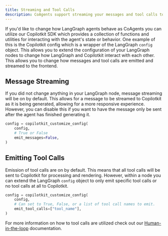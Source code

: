 ```yaml
---
title: Streaming and Tool Calls
description: CoAgents support streaming your messages and tool calls to the frontend.
---
```


If you'd like to change how LangGraph agents behave as CoAgents you can utilize our Copilotkit SDK which provides a collection
of functions and utilities for interacting with the agent's state or behavior. One example of this is the Copilotkit config 
which is a wrapper of the LangGraph `config` object. This allows you to extend the configuration of your LangGraph nodes to 
change how LangGraph and Copilotkit interact with each other. This allows you to change how messages and tool calls are emitted and
streamed to the frontend.

## Message Streaming
If you did not change anything in your LangGraph node, message streaming will be on by default. This allows for a message to be
streamed to Copilotkit as it is being generated, allowing for a more responsive experience. However, you can disable this if you
want to have the message only be sent after the agent has finished generating it.

```python
config = copilotkit_customize_config(
    config,
    # True or False
    emit_messages=False,
)
```

## Emitting Tool Calls
Emission of tool calls are on by default. This means that all tool calls will be sent to Copilotkit for processing and rendering.
However, within a node you can extend the LangGraph `config` object to only emit specific tool calls or no tool calls at all to Copilotkit.

```python
config = copilotkit_customize_config(
    config,
    # Can set to True, False, or a list of tool call names to emit.
    emit_tool_calls=["tool_name"],
)
```

For more information on how to tool calls are utilized check out our [Human-in-the-loop](/coagents/react-ui/frontend-functions)
documentation.